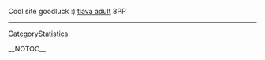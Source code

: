 Cool site goodluck :) <a href=" http://wis.dm/users/74011-tiava ">tiava adult</a>  8PP
----
[[CategoryStatistics]]

__NOTOC__